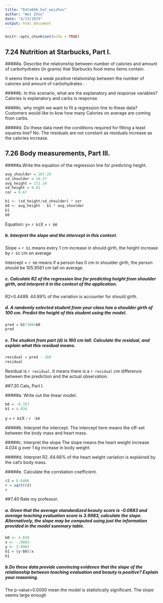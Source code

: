 ```yaml
---
title: "Data606_hw7_weizhou"
author: "Wei Zhou"
date: "4/13/2019"
output: html_document
---
```


```r
knitr::opts_chunk$set(echo = TRUE)
```

## 7.24 Nutrition at Starbucks, Part I.

#####a. Describe the relationship between number of calories and amount of carbohydrates (in grams) that Starbucks food menu items contain.

It seems there is a weak positive relationship between the number of calories and amount of carbohydrates . 

#####b. In this scenario, what are the explanatory and response variables?
Calories is explanatory and carbs is response. 

#####c. why might we want to fit a regression line to these data?
Customers would like to kow how many Calories on average are coming from carbs.

#####d. Do these data meet the conditions required for fitting a least squares line?
No. The residuals are not constant as residuals increase as the calories increase.


## 7.26 Body measurements, Part III.

#####a.Write the equation of the regression line for predicting height.
```r
avg_shoulder = 107.20 
sd_shoulder = 10.37 
avg_height = 171.14 
sd_height = 9.41 
cor = 0.67 

b1 <- (sd_height/sd_shoulder) * cor
b0 <- avg_height - b1 * avg_shoulder
b1
b0
```
Equation: y= `r b1`X + `r b0`

##### b. Interpret the slope and the intercept in this context.
Slope = `r b1` means every 1 cm increase in should girth, the height increase by `r b1` cm on average

Intercept = `r b0` means if a person has 0 cm in shoulder girth, the person should be 105.9561 cm tall on average. 

##### c. Calculate R2 of the regression line for predicting height from shoulder girth, and interpret it in the context of the application.
R2=0.4489. 44.89% of the variation is accounter for should girth. 

##### d. A randomly selected student from your class has a shoulder girth of 100 cm. Predict the height of this student using the model.

```r
pred = b1*100+b0
pred
```

##### e. The student from part (d) is 160 cm tall. Calculate the residual, and explain what this residual means.
```r
residual = pred - 160 
residual
```
Residual is `r residual`. It means there is a `r residual` cm difference between the prediction and the actual observation. 


##7.30 Cats, Part I. 

#####a. Write out the linear model.

```r
b0 = -0.357
b1 = 4.034 
```
y = `r b1`X - `r -b0` 

#####b.  Interpret the intercept.
The intercept here means the off-set between the body mass and heart mass. 

#####c. Interpret the slope
The slope means the heart weight increase 4.034 g over 1 kg increase in body weight. 

#####d. Interpret R2.
64.66% of the heart weight variation is explained by the cat's body mass. 

#####e. Calculate the correlation coefficient. 
```r
r2 = 0.6466 
r = sqrt(r2)
r
```


##7.40 Rate my professor.

##### a. Given that the average standardized beauty score is -0.0883 and average teaching evaluation score is 3.9983, calculate the slope. Alternatively, the slope may be computed using just the information provided in the model summary table.

```r
b0 <- 4.010
x <- -.0883
y <- 3.9983
b1 = (y-b0)/x
b1
```

##### b.Do these data provide convincing evidence that the slope of the relationship between teaching evaluation and beauty is positive? Explain your reasoning.
The p-value=0.0000 mean the model is statistically significant. The slope seems large enough





